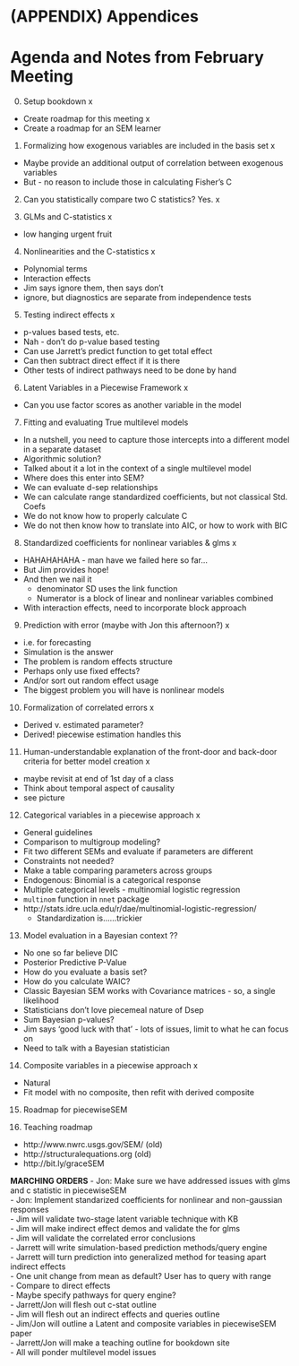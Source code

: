# (APPENDIX) Appendices  {-}

# Agenda and Notes from February Meeting  

0. Setup bookdown x
- Create roadmap for this meeting x
- Create a roadmap for an SEM learner 

1. Formalizing how exogenous variables are included in the basis set x
- Maybe provide an additional output of correlation between exogenous variables  
- But - no reason to include those in calculating Fisher's C

2. Can you statistically compare two C statistics? Yes.  x

3. GLMs and C-statistics x
- low hanging urgent fruit  

4. Nonlinearities and the C-statistics x
- Polynomial terms  
- Interaction effects  
- Jim says ignore them, then says don't  
- ignore, but diagnostics are separate from independence tests  


5. Testing indirect effects  x
- p-values based tests, etc.  
- Nah - don't do p-value based testing
- Can use Jarrett's predict function to get total effect
- Can then subtract direct effect if it is there
- Other tests of indirect pathways need to be done by hand

6. Latent Variables in a Piecewise Framework  x
- Can you use factor scores as another variable in the model

7. Fitting and evaluating True multilevel models  
- In a nutshell, you need to capture those intercepts into a different model in a separate dataset
- Algorithmic solution?
- Talked about it a lot in the context of a single multilevel model
- Where does this enter into SEM?
- We can evaluate d-sep relationships
- We can calculate range standardized coefficients, but not classical Std. Coefs
- We do not know how to properly calculate C
- We do not then know how to translate into AIC, or how to work with BIC

8. Standardized coefficients for nonlinear variables & glms  x  
  - HAHAHAHAHA - man have we failed here so far...
  - But Jim provides hope!
  - And then we nail it 
      - denominator SD uses the link function  
      - Numerator is a block of linear and nonlinear variables combined
  - With interaction effects, need to incorporate block approach
  

9. Prediction with error (maybe with Jon this afternoon?) x  
- i.e. for forecasting  
- Simulation is the answer  
- The problem is random effects structure  
- Perhaps only use fixed effects?  
- And/or sort out random effect usage  
- The biggest problem you will have is nonlinear models

10. Formalization of correlated errors x
- Derived v. estimated parameter?  
- Derived! piecewise estimation handles this  

11. Human-understandable explanation of the front-door and back-door criteria for better model creation x  
- maybe revisit at end of 1st day of a class  
- Think about temporal aspect of causality  
- see picture

12. Categorical variables in a piecewise approach x
- General guidelines  
- Comparison to multigroup modeling?  
- Fit two different SEMs and evaluate if parameters are different
- Constraints not needed?
- Make a table comparing parameters across groups
- Endogenous:  Binomial is a categorical response
- Multiple categorical levels - multinomial logistic regression  
- `multinom` function in `nnet` package
- http://stats.idre.ucla.edu/r/dae/multinomial-logistic-regression/  
  - Standardization is......trickier  

13. Model evaluation in a Bayesian context  ??
- No one so far believe DIC
- Posterior Predictive P-Value
- How do you evaluate a basis set?
- How do you calculate WAIC?
- Classic Bayesian SEM works with Covariance matrices - so, a single likelihood
- Statisticians don't love piecemeal nature of Dsep
- Sum Bayesian p-values?
- Jim says 'good luck with that' - lots of issues, limit to what he can focus on
- Need to talk with a Bayesian statistician
  
14. Composite variables in a piecewise approach x
  - Natural  
  - Fit model with no composite, then refit with derived composite  

15. Roadmap for piecewiseSEM  

16. Teaching roadmap  
- http://www.nwrc.usgs.gov/SEM/ (old)
- http://structuralequations.org (old)  
- http://bit.ly/graceSEM


**MARCHING ORDERS**
  - Jon: Make sure we have addressed issues with glms and c statistic in piecewiseSEM  
  - Jon: Implement standarized coefficients for nonlinear and non-gaussian responses  
  - Jim will validate two-stage latent variable technique with KB  
  - Jim will make indirect effect demos and validate the for glms  
  - Jim will validate the correlated error conclusions  
  - Jarrett will write simulation-based prediction methods/query engine  
  - Jarrett will turn prediction into generalized method for teasing apart indirect effects  
      - One unit change from mean as default? User has to query with range  
      - Compare to direct effects  
      - Maybe specify pathways for query engine?  
  - Jarrett/Jon will flesh out c-stat outline  
  - Jim will flesh out an indirect effects and queries outline  
  - Jim/Jon will outline a Latent and composite variables in piecewiseSEM paper  
  - Jarrett/Jon will make a teaching outline for bookdown site  
  - All will ponder multilevel model issues  
